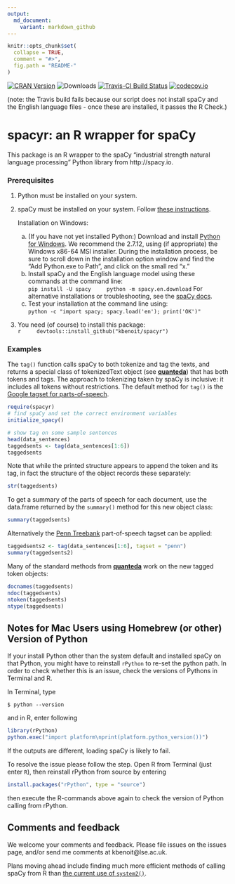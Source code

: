 ```yaml
---
output:
  md_document:
    variant: markdown_github
---
```


```r
knitr::opts_chunk$set(
  collapse = TRUE,
  comment = "#>",
  fig.path = "README-"
)
```

[![CRAN Version](http://www.r-pkg.org/badges/version/spacyr)](http://cran.r-project.org/package=spacyr) ![Downloads](http://cranlogs.r-pkg.org/badges/spacyr) [![Travis-CI Build Status](https://travis-ci.org/kbenoit/spacyr.svg?branch=master)](https://travis-ci.org/kbenoit/spacyr) [![codecov.io](https://codecov.io/github/kbenoit/spacyr/spacyr.svg?branch=master)](https://codecov.io/github/kbenoit/spacyr/coverage.svg?branch=master)

(note: the Travis build fails because our script does not install spaCy and the English language files - once these are installed, it passes the R Check.)

# spacyr: an R wrapper for spaCy

This package is an R wrapper to the spaCy "industrial strength natural language processing" Python library from http://spacy.io.

### Prerequisites

1.  Python must be installed on your system.  

2.  spaCy must be installed on your system.  Follow [these instructions](http://spacy.io/docs/).

    Installation on Windows:  
    a)  (If you have not yet installed Python:)  Download and install [Python for Windows](https://www.python.org/downloads/windows/).  We recommend the 2.7.12, using (if appropriate) the Windows x86-64 MSI installer.  During the installation process, be sure to scroll down in the installation option window and find the "Add Python.exe to Path", and click on the small red "x."  
    b)  Install spaCy and the English language model using these commands at the command line:  
        ```
        pip install -U spacy
        python -m spacy.en.download
        ```
        For alternative installations or troubleshooting, see the [spaCy docs](https://spacy.io/docs/).  
    c)  Test your installation at the command line using:  
        ```
        python -c "import spacy; spacy.load('en'); print('OK')"
        ```

3.  You need (of course) to install this package:  
    ```r
    devtools::install_github("kbenoit/spacyr")
    ```


### Examples

The `tag()` function calls spaCy to both tokenize and tag the texts, and returns a special class of tokenizedText object (see [**quanteda**](http://githiub.com/kbenoit/quanteda)) that has both tokens and tags.  The approach to tokenizing taken by spaCy is inclusive: it includes all tokens without restrictions.  The default method for `tag()` is the [Google tagset for parts-of-speech](https://github.com/slavpetrov/universal-pos-tags).

```r
require(spacyr)
# find spaCy and set the correct environment variables
initialize_spacy()

# show tag on some sample sentences
head(data_sentences)
taggedsents <- tag(data_sentences[1:6])
taggedsents
```

Note that while the printed structure appears to append the token and its tag, in fact the structure of the object records these separately:
```r
str(taggedsents)
```

To get a summary of the parts of speech for each document, use the data.frame returned by the `summary()` method for this new object class:
```r
summary(taggedsents)
```

Alternatively the [Penn Treebank](https://www.ling.upenn.edu/courses/Fall_2003/ling001/penn_treebank_pos.html) part-of-speech tagset can be applied:
```r
taggedsents2 <- tag(data_sentences[1:6], tagset = "penn")
summary(taggedsents2)
```

Many of the standard methods from [**quanteda**](http://githiub.com/kbenoit/quanteda) work on the new tagged token objects:
```r
docnames(taggedsents)
ndoc(taggedsents)
ntoken(taggedsents)
ntype(taggedsents)
```

## Notes for Mac Users using Homebrew (or other) Version of Python

If your install Python other than the system default and installed spaCy on that Python, you might have to reinstall `rPython` to re-set the python path. In order to check whether this is an issue, check the versions of Pythons in Terminal and R. 

In Terminal, type
```
$ python --version
```
and in R, enter following
```r
library(rPython)
python.exec("import platform\nprint(platform.python_version())")
```
If the outputs are different, loading spaCy is likely to fail.

To resolve the issue please follow the step. Open R from Terminal (just enter `R`), then reinstall rPython from source by entering
```r
install.packages("rPython", type = "source")
```
then execute the R-commands above again to check the version of Python calling from rPython.



## Comments and feedback

We welcome your comments and feedback.  Please file issues on the issues page, and/or send me comments at kbenoit@lse.ac.uk.

Plans moving ahead include finding much more efficient methods of calling spaCy from R than [the current use of `system2()`](https://github.com/kbenoit/spacyr/blob/master/R/tag.R#L71).


